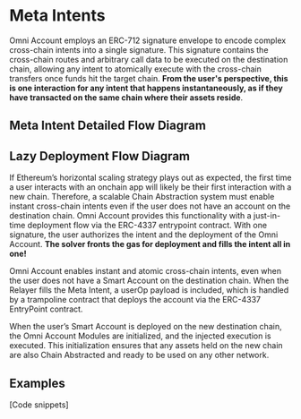 # Meta Intents 

Omni Account employs an ERC-712 signature envelope to encode complex cross-chain intents into a single signature. This signature contains the cross-chain routes and arbitrary call data to be executed on the destination chain, allowing any intent to atomically execute with the cross-chain transfers once funds hit the target chain. **From the user's perspective, this is one interaction for any intent that happens instantaneously, as if they have transacted on the same chain where their assets reside**.

## Meta Intent Detailed Flow Diagram

## Lazy Deployment Flow Diagram

If Ethereum’s horizontal scaling strategy plays out as expected, the first time a user interacts with an onchain app will likely be their first interaction with a new chain. Therefore, a scalable Chain Abstraction system must enable instant cross-chain intents even if the user does not have an account on the destination chain. Omni Account provides this functionality with a just-in-time deployment flow via the ERC-4337 entrypoint contract. With one signature, the user authorizes the intent and the deployment of the Omni Account. **The solver fronts the gas for deployment and fills the intent all in one!**

Omni Account enables instant and atomic cross-chain intents, even when the user does not have a Smart Account on the destination chain. When the Relayer fills the Meta Intent, a userOp payload is included, which is handled by a trampoline contract that deploys the account via the ERC-4337 EntryPoint contract.

When the user’s Smart Account is deployed on the new destination chain, the Omni Account Modules are initialized, and the injected execution is executed. This initialization ensures that any assets held on the new chain are also Chain Abstracted and ready to be used on any other network.  

## Examples

[Code snippets]
